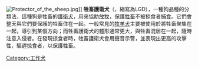 [[File:Protector_of_the_sheep.jpg|thumb]]]]
'''牲畜護衛犬'''（{{lang-en|Livestock guardian dog}}，縮寫為LGD），一種狗品種的分類法，這種狗是牲畜的[[護衛犬|護衛犬]]，用來協助[[放牧|放牧]]，保護[[牲畜|牲畜]]不被掠食者[[捕食|捕食]]。它們會整天與它們要保護的牲畜住在一起。一般常見的[[牧羊犬|牧羊犬]]主要被使用於將牲畜聚集在一起，導引到某個方向；而牲畜護衛犬的體形通常更大，與牲畜混居在一起，隨時注意入侵者。在發現掠食者時，牲畜護衛犬會用聲音示警，並表現出更高的攻擊性，驅趕掠食者，以保護牲畜。
{{Domestic_dog}}
[[Category:工作犬|Category:工作犬]]